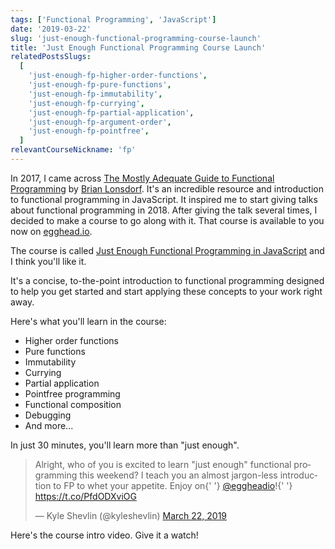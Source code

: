 ```yaml
---
tags: ['Functional Programming', 'JavaScript']
date: '2019-03-22'
slug: 'just-enough-functional-programming-course-launch'
title: 'Just Enough Functional Programming Course Launch'
relatedPostsSlugs:
  [
    'just-enough-fp-higher-order-functions',
    'just-enough-fp-pure-functions',
    'just-enough-fp-immutability',
    'just-enough-fp-currying',
    'just-enough-fp-partial-application',
    'just-enough-fp-argument-order',
    'just-enough-fp-pointfree',
  ]
relevantCourseNickname: 'fp'
---
```


In 2017, I came across [The Mostly Adequate Guide to Functional Programming](https://github.com/MostlyAdequate/mostly-adequate-guide) by [Brian Lonsdorf](https://twitter.com/drboolean). It's an incredible resource and introduction to functional programming in JavaScript. It inspired me to start giving talks about functional programming in 2018. After giving the talk several times, I decided to make a course to go along with it. That course is available to you now on [egghead.io](https://egghead.io/course/just-enough-functional-programming-in-javascript/?af=8u8eik).

The course is called [Just Enough Functional Programming in JavaScript](https://egghead.io/course/just-enough-functional-programming-in-javascript/?af=8u8eik) and I think you'll like it.

It's a concise, to-the-point introduction to functional programming designed to help you get started and start applying these concepts to your work right away.

Here's what you'll learn in the course:

- Higher order functions
- Pure functions
- Immutability
- Currying
- Partial application
- Pointfree programming
- Functional composition
- Debugging
- And more...

In just 30 minutes, you'll learn more than "just enough".

<blockquote class="twitter-tweet" data-lang="en">
  <p lang="en" dir="ltr">
    Alright, who of you is excited to learn &quot;just enough&quot; functional
    programming this weekend? I teach you an almost jargon-less introduction to
    FP to whet your appetite. Enjoy on{' '}
    <a href="https://twitter.com/eggheadio?ref_src=twsrc%5Etfw">@eggheadio</a>!{' '}
    <a href="https://t.co/PfdODXviOG">https://t.co/PfdODXviOG</a>
  </p>
  &mdash; Kyle Shevlin (@kyleshevlin) <a href="https://twitter.com/kyleshevlin/status/1109158892469010432?ref_src=twsrc%5Etfw">March 22, 2019</a>
</blockquote>
<script
  async
  src="https://platform.twitter.com/widgets.js"
  charset="utf-8"
></script>

Here's the course intro video. Give it a watch!

<EggheadEmbed
  src="https://egghead.io/lessons/javascript-course-introduction-to-just-enough-functional-programming-in-javascript/embed"
  title="Course Launch"
/>
